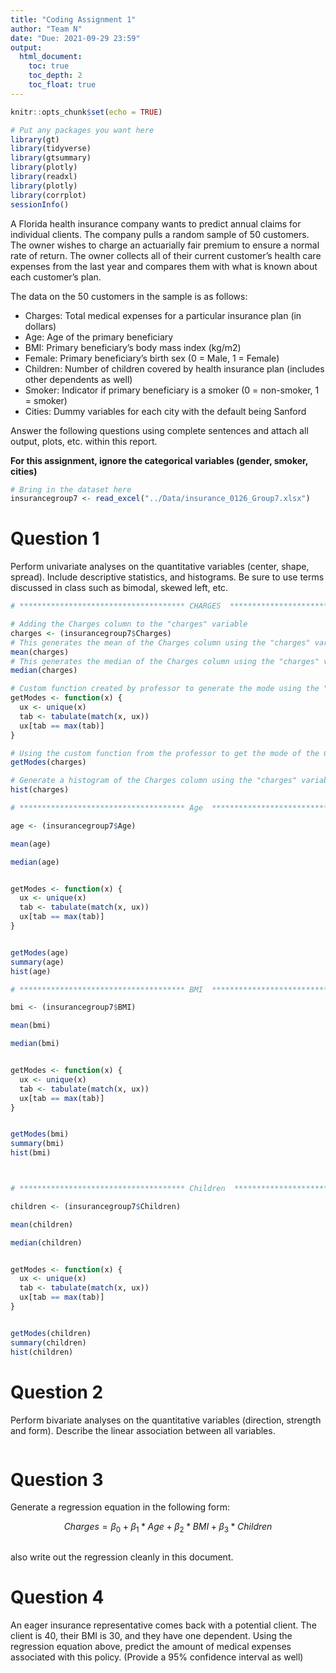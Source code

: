 ```yaml
---
title: "Coding Assignment 1"
author: "Team N"
date: "Due: 2021-09-29 23:59"
output: 
  html_document:
    toc: true
    toc_depth: 2
    toc_float: true
---
```


```r
knitr::opts_chunk$set(echo = TRUE)
```

```r
# Put any packages you want here
library(gt)
library(tidyverse)
library(gtsummary)
library(plotly)
library(readxl)
library(plotly)
library(corrplot)
sessionInfo()
```


A Florida health insurance company wants to predict annual claims for individual clients. The company pulls a random sample of 50 customers. The owner wishes to charge an actuarially fair premium to ensure a normal rate of return. The owner collects all of their current customer’s health care expenses from the last year and compares them with what is known about each customer’s plan. 

The data on the 50 customers in the sample is as follows:

-	Charges: Total medical expenses for a particular insurance plan (in dollars)
-	Age: Age of the primary beneficiary
-	BMI: Primary beneficiary’s body mass index (kg/m2)
-	Female: Primary beneficiary’s birth sex (0 = Male, 1 = Female)
-	Children: Number of children covered by health insurance plan (includes other dependents as well)
-	Smoker: Indicator if primary beneficiary is a smoker (0 = non-smoker, 1 = smoker)
-	Cities: Dummy variables for each city with the default being Sanford

Answer the following questions using complete sentences and attach all output, plots, etc. within this report.


**For this assignment, ignore the categorical variables (gender, smoker, cities)**

```r
# Bring in the dataset here
insurancegroup7 <- read_excel("../Data/insurance_0126_Group7.xlsx")

```



# Question 1

Perform univariate analyses on the quantitative variables (center, shape, spread). Include descriptive statistics, and histograms. Be sure to use terms discussed in class such as bimodal, skewed left, etc.

```r
# ************************************* CHARGES  *************************************

# Adding the Charges column to the "charges" variable
charges <- (insurancegroup7$Charges)
# This generates the mean of the Charges column using the "charges" variable
mean(charges)
# This generates the median of the Charges column using the "charges" variable
median(charges)

# Custom function created by professor to generate the mode using the "charges" variable
getModes <- function(x) {
  ux <- unique(x)
  tab <- tabulate(match(x, ux))
  ux[tab == max(tab)]
}

# Using the custom function from the professor to get the mode of the Charges column using the "charges" variable
getModes(charges)

# Generate a histogram of the Charges column using the "charges" variable
hist(charges)

# ************************************* Age  *************************************

age <- (insurancegroup7$Age)

mean(age)

median(age)


getModes <- function(x) {
  ux <- unique(x)
  tab <- tabulate(match(x, ux))
  ux[tab == max(tab)]
}


getModes(age)
summary(age)
hist(age)

# ************************************* BMI  *************************************

bmi <- (insurancegroup7$BMI)

mean(bmi)

median(bmi)


getModes <- function(x) {
  ux <- unique(x)
  tab <- tabulate(match(x, ux))
  ux[tab == max(tab)]
}


getModes(bmi)
summary(bmi)
hist(bmi)



# ************************************* Children  *************************************

children <- (insurancegroup7$Children)

mean(children)

median(children)


getModes <- function(x) {
  ux <- unique(x)
  tab <- tabulate(match(x, ux))
  ux[tab == max(tab)]
}


getModes(children)
summary(children)
hist(children)


```

# Question 2

Perform bivariate analyses on the quantitative variables (direction, strength and form). Describe the linear association between all variables. 

```r

```

# Question 3

Generate a regression equation in the following form:

$$Charges = \beta_{0}+\beta_{1}*Age+\beta_{2}*BMI+\beta_{3}*Children$$

```r

```

also write out the regression cleanly in this document.

# Question 4

An eager insurance representative comes back with a potential client. The client is 40, their BMI is 30, and they have one dependent. Using the regression equation above, predict the amount of medical expenses associated with this policy. (Provide a 95% confidence interval as well)


```r

```